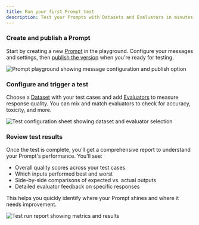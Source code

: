```yaml
---
title: Run your first Prompt test
description: Test your Prompts with Datasets and Evaluators in minutes. View results across your test cases to find areas where it works well or needs improvement.
---
```


<MaximPlayer url="https://www.youtube.com/embed/S3Rqb902cfg" />

<Steps>
<Step>

### Create and publish a Prompt

Start by creating a new [Prompt](/docs/evaluate/how-to/evaluate-prompts/experiment-in-prompt-playground) in the playground. Configure your messages and settings, then [publish the version](/docs/evaluate/how-to/evaluate-prompts/create-prompt-versions) when you're ready for testing.

![Prompt playground showing message configuration and publish option](/images/docs/evaluate/quickstart/prompt/prompt-playground-interface.png)

</Step>
<Step>

### Configure and trigger a test

Choose a [Dataset](/docs/library/how-to/datasets/use-dataset-templates) with your test cases and add [Evaluators](/docs/library/how-to/evaluators/use-pre-built-evaluators) to measure response quality. You can mix and match evaluators to check for accuracy, toxicity, and more.

![Test configuration sheet showing dataset and evaluator selection](/images/docs/evaluate/quickstart/prompt/prompt-test-trigger-sheet.png)

</Step>
<Step>

### Review test results

Once the test is complete, you'll get a comprehensive report to understand your Prompt's performance. You'll see:

- Overall quality scores across your test cases
- Which inputs performed best and worst
- Side-by-side comparisons of expected vs. actual outputs
- Detailed evaluator feedback on specific responses

This helps you quickly identify where your Prompt shines and where it needs improvement.

![Test run report showing metrics and results](/images/docs/evaluate/quickstart/prompt/prompt-test-run-report.png)

</Step>
</Steps>
